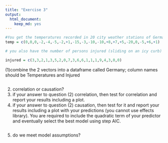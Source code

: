 ```yaml
---
title: "Exercise 3"
output: 
  html_document: 
    keep_md: yes
---
```



```r
#You get the temperatures recorded in 20 city weather stations of Germany on Dec 25 2013
temp = c(0,0,0,-2,-4,-5,-2,+1,-15,-3,-10,-10,+8,+7,+5,-20,0,-5,+6,+1)

# you also have the number of persons injured (sliding on an icy curb) the same day in a buffer area of 2 km around each weather station

injured = c(3,3,2,1,3,5,2,0,7,3,6,6,1,1,1,9,4,3,0,0)

```

(1)combine the 2 vectors into a dataframe called Germany; column names should be Temperatures and Injured

```r

```

(2) correlation or causation?
(3) if your answer to question (2) correlation, then test for correlation and report your results including a plot.
(4) if your answer to question (2) causation, then test for it  and report your results including a plot with your predictions (you cannot use effects library). You are required to include the quadratic term of your predictor and eventually select the best model using step AIC. 

```r


```

(5) do we meet model assumptions?

```r

```


